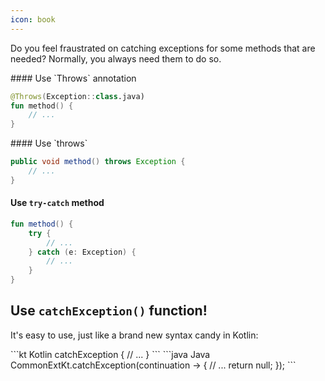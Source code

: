 ```yaml
---
icon: book
---
```


Do you feel fraustrated on catching exceptions for some methods that are needed? Normally, you always need them to do so.

<Accordion title="Legacy methods">

<Tabs>

<Tab title="Kotlin">
#### Use `Throws` annotation

```kt
@Throws(Exception::class.java)
fun method() {
    // ...
}
```
</Tab>

<Tab title="Java">
#### Use `throws`

```java
public void method() throws Exception {
    // ...
}
```
</Tab>

</Tabs>

#### Use `try-catch` method
```kt
fun method() {
    try {
        // ...
    } catch (e: Exception) {
        // ...
    }
}
```
</Accordion>

## Use `catchException()` function!

It's easy to use, just like a brand new syntax candy in Kotlin:

<CodeGroup>
```kt Kotlin
catchException {
    // ...
}
```
```java Java
CommonExtKt.catchException(continuation -> {
    // ...
    return null;
});
```
</CodeGroup>